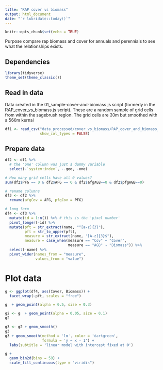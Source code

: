 ```yaml
---
title: "RAP cover vs biomass"
output: html_document
date: "`r lubridate::today()`"
---
```


```r
knitr::opts_chunk$set(echo = TRUE)
```

Purpose compare rap biomass and cover for annuals and perennials
to see what the relationships exists.

## Dependencies

```r
library(tidyverse)
theme_set(theme_classic())
```


## Read in data

Data created in the 01_sample-cover-and-biomass.js script 
(formerly in the RAP_cover_vs_biomass.js script).
These are a random sample of grid cells from within the sagebrush region.
The grid cells are 30m but smoothed with a 560m kernal

```r
df1 <- read_csv("data_processed/cover_vs_biomass/RAP_cover_and_biomass_mean_smooth560_100000obs_30m_20230317.csv",
                show_col_types = FALSE) 
```


## Prepare data

```r
df2 <- df1 %>% 
  # the 'one' column was just a dummy variable
  select(-`system:index`, -.geo, -one)

# How many grid cells have all 0 values?
sum(df2$PFG == 0 & df2$AFG == 0 & df2$afgAGB==0 & df2$pfgAGB==0)

# rename columns
df3 <- df2 %>% 
  rename(afgCov = AFG, pfgCov = PFG)

# long form
df4 <- df3 %>% 
  mutate(id = 1:n()) %>% # this is the 'pixel number'
  pivot_longer(-id) %>% 
  mutate(pft = str_extract(name, "^[a-z]{3}"),
         pft = str_to_upper(pft),
         measure = str_extract(name, "[A-z]{3}$"),
         measure = case_when(measure == "Cov" ~ "Cover",
                             measure == "AGB" ~ "Biomass")) %>% 
  select(-name) %>% 
  pivot_wider(names_from = "measure",
              values_from = "value")
```

# Plot data

```r
g <- ggplot(df4, aes(Cover, Biomass)) +
  facet_wrap(~pft, scales = "free")

g  + geom_point(alpha = 0.5, size = 0.3)

g2 <- g  + geom_point(alpha = 0.05, size = 0.1)
g2 

g3 <- g2 + geom_smooth()
g3
g3 + geom_smooth(method = 'lm', color = 'darkgreen',
                 formula = 'y ~ x - 1') +
  labs(subtitle = 'linear model with intercept fixed at 0')

g + 
  geom_bin2d(bins = 50) +
  scale_fill_continuous(type = "viridis")
```

